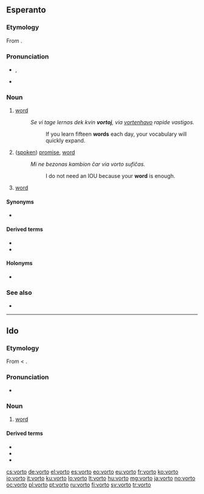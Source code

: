 ==Esperanto==

===Etymology===
From {{etyl|de|eo}} {{term|Wort||word|lang=de}}.

===Pronunciation===
* {{IPA|/ˈvor.to/|lang=eo}}, {{X-SAMPA|/ˈvor.to/|lang=eo}}
*: {{audio|Eo-vorto.ogg|Audio (Brazil)}}
* {{hyphenation|vor|to|lang=eo}}

===Noun===
{{eo-noun}}

# {{linguistics|lang=eo}} [[word]]
#: ''Se vi tage lernas dek kvin '''vortoj''', via [[vortenhavo]] rapide vastigos.''
#:: If you learn fifteen '''words''' each day, your vocabulary will quickly expand.
# ([[spoken]]) [[promise]], [[word]]
#: ''Mi ne bezonas kambion ĉar via vorto sufiĉas.''
#:: I do not need an IOU because your '''word''' is enough.
# {{computing|lang=eo}} [[word]]

====Synonyms====
* {{sense|linguistics}} {{l|eo|termino}}

====Derived terms====
* {{l|eo|pasvorto|gloss=[[password]]}}
* {{l|eo|salutvorto}}

====Holonyms====
* {{l|eo|vortaro|gloss=[[dictionary]]}}

===See also===
* {{pedialite|Esperanto grammar}}

{{eo BRO|2}}
{{eo GCSE|14}}
{{Universala Vortaro}}
----

==Ido==

===Etymology===
From {{etyl|eo|io}} {{term|vorto||word|lang=eo}} < {{etyl|de|io}} {{term|Wort||word|lang=de}}.

===Pronunciation===
* {{hyphenation|vor|to|lang=io}}

===Noun===
{{io-noun|vort}}

# [[word]]

====Derived terms====
* {{l|io|vortoludo}}
* {{l|io|vortoformo}}
* {{l|io|vortolisto}}

[[cs:vorto]]
[[de:vorto]]
[[el:vorto]]
[[es:vorto]]
[[eo:vorto]]
[[eu:vorto]]
[[fr:vorto]]
[[ko:vorto]]
[[io:vorto]]
[[it:vorto]]
[[ku:vorto]]
[[lo:vorto]]
[[lt:vorto]]
[[hu:vorto]]
[[mg:vorto]]
[[ja:vorto]]
[[no:vorto]]
[[oc:vorto]]
[[pl:vorto]]
[[pt:vorto]]
[[ru:vorto]]
[[fi:vorto]]
[[sv:vorto]]
[[tr:vorto]]